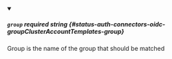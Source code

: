 
<details className="config-field" data-expandable="false" open>
<summary>

##### `group` <span className="config-field-required" data-required="true">required</span> <span className="config-field-type">string</span> <span className="config-field-default"></span> <span className="config-field-enum"></span> {#status-auth-connectors-oidc-groupClusterAccountTemplates-group}

Group is the name of the group that should be matched

</summary>



</details>
